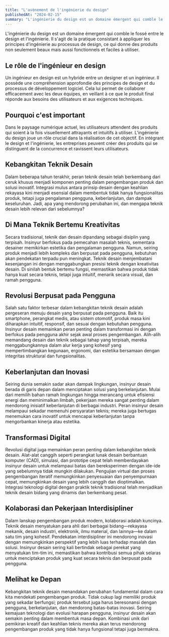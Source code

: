 ```yaml
---
title: "L'avènement de l'ingénierie du design"
publishedAt: "2024-02-15"
summary: "L'ingénierie du design est un domaine émergent qui comble le fossé entre le design et l'ingénierie."
---
```


L'ingénierie du design est un domaine émergent qui comble le fossé entre le design et l'ingénierie. Il s'agit de la pratique consistant à appliquer les principes d'ingénierie au processus de design, ce qui donne des produits non seulement beaux mais aussi fonctionnels et faciles à utiliser.

## Le rôle de l'ingénieur en design

Un ingénieur en design est un hybride entre un designer et un ingénieur. Il possède une compréhension approfondie des principes de design et du processus de développement logiciel. Cela lui permet de collaborer efficacement avec les deux équipes, en veillant à ce que le produit final réponde aux besoins des utilisateurs et aux exigences techniques.

## Pourquoi c'est important

Dans le paysage numérique actuel, les utilisateurs attendent des produits qui soient à la fois visuellement attrayants et intuitifs à utiliser. L'ingénierie du design joue un rôle crucial dans la réalisation de cet objectif. En intégrant le design et l'ingénierie, les entreprises peuvent créer des produits qui se distinguent de la concurrence et ravissent leurs utilisateurs.

## Kebangkitan Teknik Desain

Dalam beberapa tahun terakhir, peran teknik desain telah berkembang dari ceruk khusus menjadi komponen penting dalam pengembangan produk dan solusi inovatif. Integrasi mulus antara prinsip desain dengan keahlian rekayasa kini menjadi esensial dalam membentuk tidak hanya fungsionalitas produk, tetapi juga pengalaman pengguna, keberlanjutan, dan dampak keseluruhan. Jadi, apa yang mendorong perubahan ini, dan mengapa teknik desain lebih relevan dari sebelumnya?

## Di Mana Teknik Bertemu Kreativitas

Secara tradisional, teknik dan desain dipandang sebagai disiplin yang terpisah. Insinyur berfokus pada pemecahan masalah teknis, sementara desainer memikirkan estetika dan pengalaman pengguna. Namun, seiring produk menjadi lebih kompleks dan berpusat pada pengguna, kebutuhan akan pendekatan terpadu pun meningkat. Teknik desain menjembatani kesenjangan ini dengan menggabungkan presisi teknik dengan kreativitas desain. Di sinilah bentuk bertemu fungsi, memastikan bahwa produk tidak hanya kuat secara teknis, tetapi juga intuitif, menarik secara visual, dan ramah pengguna.

## Revolusi Berpusat pada Pengguna

Salah satu faktor terbesar dalam kebangkitan teknik desain adalah pergeseran menuju desain yang berpusat pada pengguna. Baik itu smartphone, perangkat medis, atau sistem otomotif, produk masa kini diharapkan intuitif, responsif, dan sesuai dengan kebutuhan pengguna. Insinyur desain memainkan peran penting dalam transformasi ini dengan berfokus pada pengguna akhir sejak awal proses pengembangan. Alih-alih memandang desain dan teknik sebagai tahap yang terpisah, mereka menggabungkannya dalam alur kerja yang kohesif yang mempertimbangkan kegunaan, ergonomi, dan estetika bersamaan dengan integritas struktural dan fungsionalitas.

## Keberlanjutan dan Inovasi

Seiring dunia semakin sadar akan dampak lingkungan, insinyur desain berada di garis depan dalam menciptakan solusi yang berkelanjutan. Mulai dari memilih bahan ramah lingkungan hingga merancang untuk efisiensi energi dan meminimalkan limbah, pekerjaan mereka sangat penting dalam mendorong inisiatif keberlanjutan di berbagai industri. Peran insinyur desain melampaui sekadar memenuhi persyaratan teknis; mereka juga bertugas menemukan cara inovatif untuk mencapai keberlanjutan tanpa mengorbankan kinerja atau estetika.

## Transformasi Digital

Revolusi digital juga memainkan peran penting dalam kebangkitan teknik desain. Alat-alat canggih seperti perangkat lunak desain berbantuan komputer (CAD), simulasi, dan prototipe cepat telah memberdayakan insinyur desain untuk melampaui batas dan bereksperimen dengan ide-ide yang sebelumnya tidak mungkin dilakukan. Pengujian virtual dan proses pengembangan iteratif memungkinkan penyesuaian dan penyempurnaan cepat, memungkinkan desain yang lebih canggih dan dioptimalkan. Integrasi teknologi digital dengan praktik teknik tradisional telah menjadikan teknik desain bidang yang dinamis dan berkembang pesat.

## Kolaborasi dan Pekerjaan Interdisipliner

Dalam lanskap pengembangan produk modern, kolaborasi adalah kuncinya. Teknik desain menyatukan para ahli dari berbagai bidang—rekayasa mekanik, desain industri, elektronik, ilmu material, dan lainnya—ke dalam satu tim yang kohesif. Pendekatan interdisipliner ini mendorong inovasi dengan memungkinkan perspektif yang lebih luas terhadap masalah dan solusi. Insinyur desain sering kali bertindak sebagai perekat yang menyatukan tim-tim ini, memastikan bahwa kontribusi semua pihak selaras untuk menciptakan produk yang kuat secara teknis dan berpusat pada pengguna.

## Melihat ke Depan

Kebangkitan teknik desain menandakan perubahan fundamental dalam cara kita mendekati pengembangan produk. Tidak cukup lagi memiliki produk yang sekadar berfungsi; produk tersebut juga harus beresonansi dengan pengguna, berkelanjutan, dan mendorong batas-batas inovasi. Seiring kemajuan teknologi dan evolusi harapan pengguna, insinyur desain akan semakin penting dalam membentuk masa depan. Kombinasi unik dari pemikiran kreatif dan keahlian teknis mereka akan terus mendorong pengembangan produk yang tidak hanya fungsional tetapi juga bermakna.